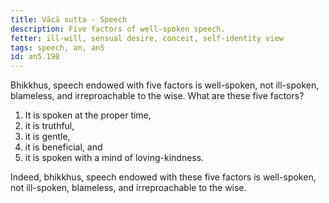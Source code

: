 ```yaml
---
title: Vācā sutta - Speech
description: Five factors of well-spoken speech.
fetter: ill-will, sensual desire, conceit, self-identity view
tags: speech, an, an5
id: an5.198
---
```


Bhikkhus, speech endowed with five factors is well-spoken, not ill-spoken, blameless, and irreproachable to the wise. What are these five factors?

1) It is spoken at the proper time,
2) it is truthful,
3) it is gentle,
4) it is beneficial, and
5) it is spoken with a mind of loving-kindness.

Indeed, bhikkhus, speech endowed with these five factors is well-spoken, not ill-spoken, blameless, and irreproachable to the wise.